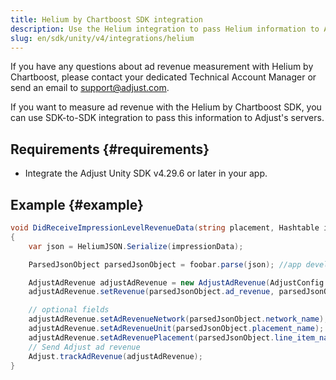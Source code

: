 ```yaml
---
title: Helium by Chartboost SDK integration
description: Use the Helium integration to pass Helium information to Adjust's servers.
slug: en/sdk/unity/v4/integrations/helium
---
```


<Callout type="note">

If you have any questions about ad revenue measurement with Helium by Chartboost, please contact your dedicated Technical Account Manager or send an email to support@adjust.com.

</Callout>

If you want to measure ad revenue with the Helium by Chartboost SDK, you can use SDK-to-SDK integration to pass this information to Adjust's servers.

## Requirements {#requirements}

-  Integrate the Adjust Unity SDK v4.29.6 or later in your app.

## Example {#example}

```cs
void DidReceiveImpressionLevelRevenueData(string placement, Hashtable impressionData)
{
    var json = HeliumJSON.Serialize(impressionData);

    ParsedJsonObject parsedJsonObject = foobar.parse(json); //app developer defined function to parse Helium impressionData JSON string

    AdjustAdRevenue adjustAdRevenue = new AdjustAdRevenue(AdjustConfig.AdjustAdRevenueSourceHeliumChartboost);
    adjustAdRevenue.setRevenue(parsedJsonObject.ad_revenue, parsedJsonObject.currency_type);

    // optional fields
    adjustAdRevenue.setAdRevenueNetwork(parsedJsonObject.network_name);     // Helium demand network name
    adjustAdRevenue.setAdRevenueUnit(parsedJsonObject.placement_name);      // Helium placement name
    adjustAdRevenue.setAdRevenuePlacement(parsedJsonObject.line_item_name); // Helium line item name
    // Send Adjust ad revenue
    Adjust.trackAdRevenue(adjustAdRevenue);
}
```
